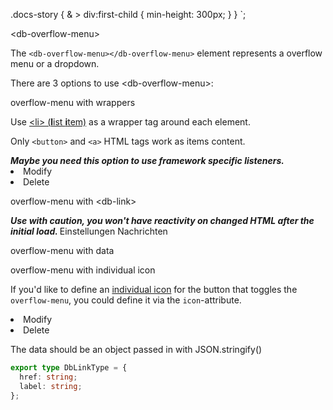 


  .docs-story {
    & > div:first-child {
      min-height: 300px;
    }
  }
`;

<Meta title="07-Utility/Overflow Menu/Intro" />

<StyledCanvas>

<db-headline variant="1">&lt;db-overflow-menu&gt;</db-headline>

The `<db-overflow-menu></db-overflow-menu>` element represents a overflow menu or a dropdown.

There are 3 options to use &lt;db-overflow-menu&gt;:

<db-headline variant="2">overflow-menu with wrappers</db-headline>

Use [&lt;li&gt; (**l**ist **i**tem)](https://developer.mozilla.org/en-US/docs/Web/HTML/Element/li) as a wrapper tag around each element.

Only `<button>` and `<a>` HTML tags work as items content.

<i>
  <strong>
    Maybe you need this option to use framework specific listeners.
  </strong>
</i>

<Canvas>
  <db-overflow-menu>
    <li>
      <db-button title="Title text">Modify</db-button>
    </li>
    <li>
      <db-button title="Title text">Delete</db-button>
    </li>
  </db-overflow-menu>
</Canvas>

<db-headline variant="2">overflow-menu with &lt;db-link&gt;</db-headline>

<i>
  <strong>
    Use with caution, you won't have reactivity on changed HTML after the initial load.
  </strong>
</i>

<Canvas>
  <db-overflow-menu>
    <db-link href="#">Einstellungen</db-link>
    <db-link href="#">Nachrichten</db-link>
  </db-overflow-menu>
</Canvas>

<db-headline>overflow-menu with data</db-headline>

<Canvas>
  <db-overflow-menu data={mockData()} />
</Canvas>

<db-headline variant="2">overflow-menu with individual icon</db-headline>

If you'd like to define an [individual icon](https://db-ui.github.io/core/patterns/base-icons/index.html) for the button that toggles the `overflow-menu`, you could define it via the `icon`-attribute.

<Canvas>
  <db-overflow-menu icon="add">
    <li>
      <db-button title="Title text">Modify</db-button>
    </li>
    <li>
      <db-button title="Title text">Delete</db-button>
    </li>
  </db-overflow-menu>
</Canvas>


The data should be an object passed in with JSON.stringify()

```typescript
export type DbLinkType = {
  href: string;
  label: string;
};
```

</StyledCanvas>

<Readme />
